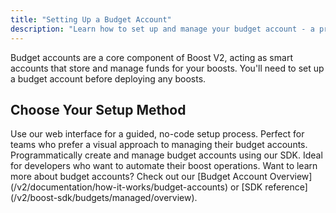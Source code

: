 ```yaml
---
title: "Setting Up a Budget Account"
description: "Learn how to set up and manage your budget account - a prerequisite for deploying Boosts in V2"
---
```


Budget accounts are a core component of Boost V2, acting as smart accounts that store and manage funds for your boosts. You'll need to set up a budget account before deploying any boosts.

## Choose Your Setup Method

<CardGroup cols={2}>
  <Card 
    title="Setup via Boost UI" 
    icon="browser"
    href="/v2/documentation/how-it-works/budget-accounts#deploy-and-configure-your-budget-account"
  >
    Use our web interface for a guided, no-code setup process. Perfect for teams who prefer a visual approach to managing their budget accounts.
  </Card>
  <Card 
    title="Setup via SDK" 
    icon="code"
    href="/v2/boost-sdk/budgets/managed/overview#create-a-new-managedbudget"
  >
    Programmatically create and manage budget accounts using our SDK. Ideal for developers who want to automate their boost operations.
  </Card>
</CardGroup>

<Note>
  Want to learn more about budget accounts? Check out our [Budget Account Overview](/v2/documentation/how-it-works/budget-accounts) or [SDK reference](/v2/boost-sdk/budgets/managed/overview).
</Note>
